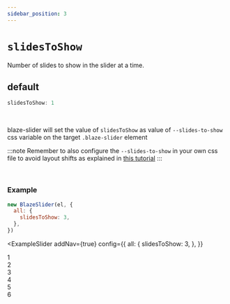 ```yaml
---
sidebar_position: 3
---
```



# `slidesToShow`

Number of slides to show in the slider at a time.

## default

```typescript
slidesToShow: 1
```

<br />

blaze-slider will set the value of `slidesToShow` as value of `--slides-to-show` css variable on the target `.blaze-slider` element

:::note
Remember to also configure the `--slides-to-show` in your own css file to avoid layout shifts as explained in [this tutorial](/docs/Tutorial/layout-shift)
:::

<br />

### Example

```javascript
new BlazeSlider(el, {
  all: {
    slidesToShow: 3,
  },
})
```

<ExampleSlider
  addNav={true}
  config={{
    all: {
      slidesToShow: 3,
    },
  }}
>
  <div> 1 </div>
  <div> 2 </div>
  <div> 3 </div>
  <div> 4 </div>
  <div> 5 </div>
  <div> 6 </div>
</ExampleSlider>

